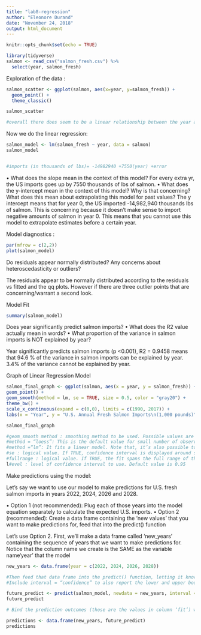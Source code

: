 ```yaml
---
title: "lab8-regression"
author: "Eleonore Durand"
date: "November 24, 2018"
output: html_document
---
```


```r
knitr::opts_chunk$set(echo = TRUE)
```


```r
library(tidyverse)
salmon <- read_csv("salmon_fresh.csv") %>% 
  select(year, salmon_fresh)

```

Exploration of the data :

```r

salmon_scatter <- ggplot(salmon, aes(x=year, y=salmon_fresh)) +
  geom_point() +
  theme_classic()

salmon_scatter

#overall there does seem to be a linear relationship between the year and the amount of salmon imported (lbs), but there seems to be two clusters of data (6 points total, that dont fit the model)

```


Now we do the linear regression:

```r
salmon_model <- lm(salmon_fresh ~ year, data = salmon)
salmon_model


#imports (in thousands of lbs)= -14982940 +7550(year) +error
```

• What does the slope mean in the context of this model?
For every extra yr, the US imports goes up by 7550 thousands of lbs of salmon. 
• What does the y-intercept mean in the context of this model? Why is that concerning? What does this
mean about extrapolating this model for past values?
The y intercept means that for year 0, the US imported -14,982,940 thousands lbs of salmon. This is concerning because it doesn't make sense to import negative amounts of salmon in year 0. This means that you cannot use this model to extrapolate estimates before a certain year. 

Model diagnostics :

```r
par(mfrow = c(2,2))
plot(salmon_model)
```

Do residuals appear normally distributed? 
Any concerns about heteroscedasticity or outliers?

The residuals appear to be normally distributed according to the residuals vs fitted and the qq plots. However if there are three outlier points that are concerning/warrant a second look. 


Model Fit

```r

summary(salmon_model)

```

Does year significantly predict salmon imports?
• What does the R2 value actually mean in words?
• What proportion of the variance in salmon imports is NOT explained by year?

Year significantly predicts salmon imports (p <0.001), R2 = 0.9458 means that 94.6 % of the variance in salmon imports can be explained by year. 3.4% of the variance cannot be explained by year.

Graph of Linear Regression Model 

```r

salmon_final_graph <- ggplot(salmon, aes(x = year, y = salmon_fresh)) +
geom_point() +
geom_smooth(method = lm, se = TRUE, size = 0.5, color = "gray20") +
theme_bw() +
scale_x_continuous(expand = c(0,0), limits = c(1990, 2017)) +
labs(x = "Year", y = "U.S. Annual Fresh Salmon Imports\n(1,000 pounds)")

salmon_final_graph

#geom_smooth method : smoothing method to be used. Possible values are lm, glm, gam, loess, rlm.
#method = “loess”: This is the default value for small number of observations. It computes a smooth local regression. You can read more about loess using the R code ?loess.
#method =“lm”: It fits a linear model. Note that, it’s also possible to indicate the formula as formula = y ~ poly(x, 3) to specify a degree 3 polynomial.
#se : logical value. If TRUE, confidence interval is displayed around smooth.
#fullrange : logical value. If TRUE, the fit spans the full range of the plot
l#evel : level of confidence interval to use. Default value is 0.95

```


Make predictions using the model: 

Let’s say we want to use our model to make predictions for U.S. fresh salmon imports in years 2022, 2024, 2026 and 2028.

• Option 1 (not recommended): Plug each of those years into the model equation separately to calculate
the expected U.S. imports.
• Option 2 (recommended): Create a data frame containing the ‘new values’ that you want to make
predictions for, feed that into the predict() function

Let’s use Option 2. First, we’ll make a data frame called ‘new_years’ containing the sequence of years that we want to make predictions for. Notice that the column name we create is the SAME as the variable name‘year’ that the model

```r
new_years <- data.frame(year = c(2022, 2024, 2026, 2028))

#Then feed that data frame into the predict() function, letting it know which model to use to make predictions for the new values.
#Include interval = “confidence” to also report the lower and upper bounds of the 95% CI for model fit at each year.

future_predict <- predict(salmon_model, newdata = new_years, interval = "confidence")
future_predict

# Bind the prediction outcomes (those are the values in column ‘fit’) with the ‘new_years’ data to actually create a useful table of predicted imports and upper and lower CI:

predictions <- data.frame(new_years, future_predict)
predictions


```

